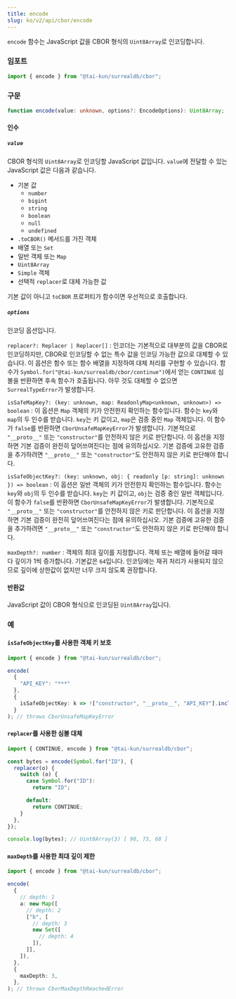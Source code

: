 ```yaml
---
title: encode
slug: ko/v2/api/cbor/encode
---
```


`encode` 함수는 JavaScript 값을 CBOR 형식의 `Uint8Array`로 인코딩합니다.

### 임포트

```ts
import { encode } from "@tai-kun/surrealdb/cbor";
```

### 구문

```ts
function encode(value: unknown, options?: EncodeOptions): Uint8Array;
```

#### 인수

##### `value`

CBOR 형식의 `Uint8Array`로 인코딩할 JavaScript 값입니다. `value`에 전달할 수 있는 JavaScript 값은 다음과 같습니다.

- 기본 값
  - `number`
  - `bigint`
  - `string`
  - `boolean`
  - `null`
  - `undefined`
- `.toCBOR()` 메서드를 가진 객체
- 배열 또는 `Set`
- 일반 객체 또는 `Map`
- `Uint8Array`
- `Simple` 객체
- 선택적 `replacer`로 대체 가능한 값

기본 값이 아니고 `toCBOR` 프로퍼티가 함수이면 우선적으로 호출합니다.

##### `options`

인코딩 옵션입니다.

`replacer?: Replacer | Replacer[]`
:   인코더는 기본적으로 대부분의 값을 CBOR로 인코딩하지만, CBOR로 인코딩할 수 없는 특수 값을 인코딩 가능한 값으로 대체할 수 있습니다. 이 옵션은 함수 또는 함수 배열을 지정하여 대체 처리를 구현할 수 있습니다. 함수가 `Symbol.for("@tai-kun/surrealdb/cbor/continue")`에서 얻는 `CONTINUE` 심볼을 반환하면 후속 함수가 호출됩니다. 아무 것도 대체할 수 없으면 `SurrealTypeError`가 발생합니다.

`isSafeMapKey?: (key: unknown, map: ReadonlyMap<unknown, unknown>) => boolean`
:   이 옵션은 `Map` 객체의 키가 안전한지 확인하는 함수입니다. 함수는 `key`와 `map`의 두 인수를 받습니다. `key`는 키 값이고, `map`은 검증 중인 `Map` 객체입니다. 이 함수가 `false`를 반환하면 `CborUnsafeMapKeyError`가 발생합니다. 기본적으로 `"__proto__"` 또는 `"constructor"`를 안전하지 않은 키로 판단합니다. 이 옵션을 지정하면 기본 검증이 완전히 덮어쓰여진다는 점에 유의하십시오. 기본 검증에 고유한 검증을 추가하려면 `"__proto__"` 또는 `"constructor"`도 안전하지 않은 키로 판단해야 합니다.

`isSafeObjectKey?: (key: unknown, obj: { readonly [p: string]: unknown }) => boolean`
:   이 옵션은 일반 객체의 키가 안전한지 확인하는 함수입니다. 함수는 `key`와 `obj`의 두 인수를 받습니다. `key`는 키 값이고, `obj`는 검증 중인 일반 객체입니다. 이 함수가 `false`를 반환하면 `CborUnsafeMapKeyError`가 발생합니다. 기본적으로 `"__proto__"` 또는 `"constructor"`를 안전하지 않은 키로 판단합니다. 이 옵션을 지정하면 기본 검증이 완전히 덮어쓰여진다는 점에 유의하십시오. 기본 검증에 고유한 검증을 추가하려면 `"__proto__"` 또는 `"constructor"`도 안전하지 않은 키로 판단해야 합니다.

`maxDepth?: number`
:   객체의 최대 깊이를 지정합니다. 객체 또는 배열에 들어갈 때마다 깊이가 1씩 증가합니다. 기본값은 `64`입니다. 인코딩에는 재귀 처리가 사용되지 않으므로 깊이에 상한값이 없지만 너무 크지 않도록 권장합니다.

#### 반환값

JavaScript 값이 CBOR 형식으로 인코딩된 `Uint8Array`입니다.

### 예

#### `isSafeObjectKey`를 사용한 객체 키 보호

```ts
import { encode } from "@tai-kun/surrealdb/cbor";

encode(
  {
    "API_KEY": "***"
  },
  {
    isSafeObjectKey: k => !["constructor", "__proto__", "API_KEY"].includes(k),
  }
); // throws CborUnsafeMapKeyError
```

#### `replacer`를 사용한 심볼 대체

```ts
import { CONTINUE, encode } from "@tai-kun/surrealdb/cbor";

const bytes = encode(Symbol.for("ID"), {
  replacer(o) {
    switch (o) {
      case Symbol.for("ID"):
        return "ID";

      default:
        return CONTINUE;
    }
  },
});

console.log(bytes); // Uint8Array(3) [ 98, 73, 68 ]
```

#### `maxDepth`를 사용한 최대 깊이 제한

```ts
import { encode } from "@tai-kun/surrealdb/cbor";

encode(
  {
    // depth: 1
    a: new Map([
      // depth: 2
      ["b", [
        // depth: 3
        new Set([
          // depth: 4
        ]),
      ]],
    ]),
  },
  {
    maxDepth: 3,
  },
); // throws CborMaxDepthReachedError
```
